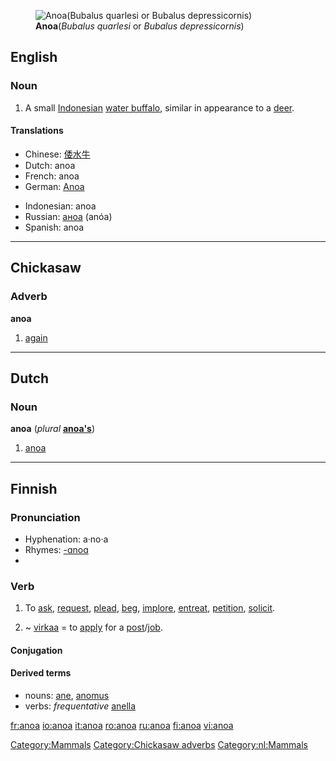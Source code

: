 {{wikipedia}}
[[Image:Anoa 3.jpg|right|thumb|'''Anoa'''(''Bubalus quarlesi'' or ''Bubalus depressicornis'')]]
==English==

===Noun===
{{en-noun}}

# A small [[Indonesian]] [[water buffalo]], similar in appearance to a [[deer]].

====Translations====
{{top}}
*Chinese: [[倭水牛]]
*Dutch: anoa
*French: anoa
*German: [[Anoa]]
{{mid}}
*Indonesian: anoa
*Russian: [[аноа]] (anóa) {{m}}
*Spanish: anoa {{m}}
{{bottom}}

[[Category:Mammals]]

----

==Chickasaw==

===Adverb===
'''anoa'''

# [[again]]

[[Category:Chickasaw adverbs]]

----

==Dutch==

===Noun===
'''anoa''' (''plural'' '''[[anoa's]]''')

# [[#English|anoa]]

[[Category:nl:Mammals]]

----

==Finnish==
{{Finnish index|a|n}}

===Pronunciation===
*Hyphenation: a·no·a
*Rhymes: [[Rhymes:Finnish:-ɑnoɑ|-ɑnoɑ]]
*{{IPA|lang=fi|['ɑnoɑ(ʔ)]}}

===Verb===
{{fi-verb|ano|type=sanoa}}

# {{transitive}} To [[ask]], [[request]], [[plead]], [[beg]], [[implore]], [[entreat]], [[petition]], [[solicit]].
# {{transitive}} ~ [[virka]]a = to [[apply]] for a [[post]]/[[job]].

====Conjugation====
{{fi-conj-sanoa|an}}

====Derived terms====
*nouns: [[ane#Finnish|ane]], [[anomus]]
*verbs: ''frequentative'' [[anella]]

[[fr:anoa]]
[[io:anoa]]
[[it:anoa]]
[[ro:anoa]]
[[ru:anoa]]
[[fi:anoa]]
[[vi:anoa]]